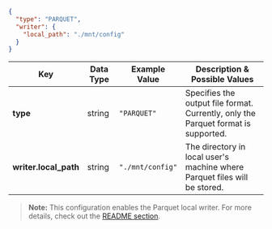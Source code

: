 
```json title="destination.json"
{
  "type": "PARQUET",
  "writer": {
    "local_path": "./mnt/config"
  }
}
```



| **Key**                   | **Data Type** | **Example Value**               | **Description & Possible Values**                                                                                                                                                                 |
|---------------------------|---------------|---------------------------------|---------------------------------------------------------------------------------------------------------------------------------------------------------------------------------------------------|
| **type**                  | string        | `"PARQUET"`                     | Specifies the output file format. Currently, only the Parquet format is supported.                                                                                                               |
| **writer.local_path**     | string        | `"./mnt/config"`              | The directory in local user's machine where Parquet files will be stored.                                     |

> **Note:** This configuration enables the Parquet local writer. For more details, check out the [README section](https://github.com/datazip-inc/olake/blob/master/README.md).
